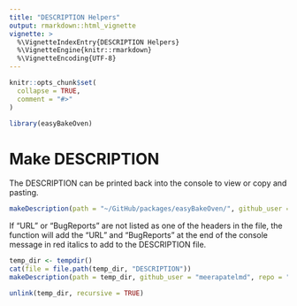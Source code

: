 ```yaml
---
title: "DESCRIPTION Helpers"
output: rmarkdown::html_vignette
vignette: >
  %\VignetteIndexEntry{DESCRIPTION Helpers}
  %\VignetteEngine{knitr::rmarkdown}
  %\VignetteEncoding{UTF-8}
---
```


```r
knitr::opts_chunk$set(
  collapse = TRUE,
  comment = "#>"
)
```

```r
library(easyBakeOven)
```

# Make DESCRIPTION   
The DESCRIPTION can be printed back into the console to view or copy and pasting.      

```r
makeDescription(path = "~/GitHub/packages/easyBakeOven/", github_user = "meerapatelmd", repo = "easyBakeOven")
```

If "URL" or "BugReports" are not listed as one of the headers in the file, the function will add the "URL" and "BugReports" at the end of the console message in red italics to add to the DESCRIPTION file.  

```r
temp_dir <- tempdir()
cat(file = file.path(temp_dir, "DESCRIPTION"))
makeDescription(path = temp_dir, github_user = "meerapatelmd", repo = "easyBakeOven")  
```

```r
unlink(temp_dir, recursive = TRUE)
```

